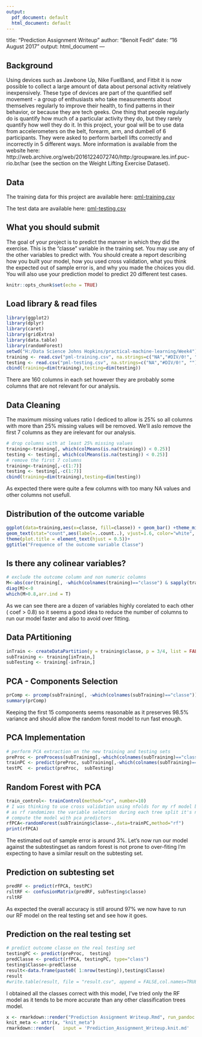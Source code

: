 ---
output:
  pdf_document: default
  html_document: default
---
title: "Prediction Assignment Writeup"
author: "Benoit Fedit"
date: "16 August 2017"
output: html_document
---

## Background

Using devices such as Jawbone Up, Nike FuelBand, and Fitbit it is now possible to collect a large amount of data about personal activity relatively inexpensively. These type of devices are part of the quantified self movement - a group of enthusiasts who take measurements about themselves regularly to improve their health, to find patterns in their behavior, or because they are tech geeks. One thing that people regularly do is quantify how much of a particular activity they do, but they rarely quantify how well they do it. In this project, your goal will be to use data from accelerometers on the belt, forearm, arm, and dumbell of 6 participants. They were asked to perform barbell lifts correctly and incorrectly in 5 different ways. More information is available from the website here: http://web.archive.org/web/20161224072740/http:/groupware.les.inf.puc-rio.br/har (see the section on the Weight Lifting Exercise Dataset).

## Data

The training data for this project are available here:
[pml-training.csv](https://d396qusza40orc.cloudfront.net/predmachlearn/pml-training.csv)


The test data are available here:
[pml-testing.csv](https://d396qusza40orc.cloudfront.net/predmachlearn/pml-testing.csv)


## What you should submit

The goal of your project is to predict the manner in which they did the exercise. This is the "classe" variable in the training set. You may use any of the other variables to predict with. You should create a report describing how you built your model, how you used cross validation, what you think the expected out of sample error is, and why you made the choices you did. You will also use your prediction model to predict 20 different test cases.
```{r , include=TRUE}
knitr::opts_chunk$set(echo = TRUE)
```

## Load library & read files


```{r , include=TRUE}
library(ggplot2)
library(dplyr)
library(caret)
library(gridExtra)
library(data.table)
library(randomForest)
setwd("H:/Data Science Johns Hopkins/practical-machine-learning/Week4")
training <- read.csv("pml-training.csv", na.strings=c("NA","#DIV/0!", ""))
testing <- read.csv("pml-testing.csv", na.strings=c("NA","#DIV/0!", ""))
cbind(training=dim(training),testing=dim(testing))
```

There are 160 columns in each set however they are probably some columns that are not relevant for our analysis.


## Data Cleaning

The maximum missing values ratio I dediced to allow is 25% so all columns with more than 25% missing values will be removed.
We'll aslo remove the first 7 columns as they are irelevant for our analysis.

```{r , include=TRUE}
# drop columns with at least 25% missing values
training<-training[, which(colMeans(is.na(training)) < 0.25)]
testing <- testing[, which(colMeans(is.na(testing)) < 0.25)]
# remove the first 7 columns
training<-training[,-c(1:7)]
testing <- testing[,-c(1:7)]
cbind(training=dim(training),testing=dim(testing))
```
As expected there were quite a few columns with too many NA values and other columns not usefull.

## Distribution of the outcome variable
```{r , include=TRUE}

ggplot(data=training,aes(x=classe, fill=classe)) + geom_bar() +theme_minimal()+
geom_text(stat="count",aes(label=..count..), vjust=1.6, color="white", size=3.5)+
theme(plot.title = element_text(hjust = 0.5))+
ggtitle("Frequence of the outcome variable Classe")
```

## Is there any colinear variables?
```{r , include=TRUE}
# exclude the outcome column and non numeric columns
M<-abs(cor(training[, -which(colnames(training)=="classe") & sapply(training, class) == "numeric" ]))
diag(M)<-0
which(M>0.8,arr.ind = T)
```
As we can see there are a dozen of variables highly corelated to each other ( coef > 0.8) so it seems a good idea to reduce the number of columns to run our model faster and also to avoid over fitting.

## Data PArtitioning
```{r , include=TRUE}
inTrain <- createDataPartition(y = training$classe, p = 3/4, list = FALSE)
subTraining <- training[inTrain,]
subTesting <- training[-inTrain,]
```

## PCA - Components Selection
```{r , include=TRUE}
prComp <- prcomp(subTraining[, -which(colnames(subTraining)=="classe")])
summary(prComp)

```

Keeping the first 15 components seems reasonable as it preserves 98.5% variance and should allow the random forest
model to run fast enough.

## PCA Implementation
```{r , include=TRUE}
# perform PCA extraction on the new training and testing sets
preProc <- preProcess(subTraining[,-which(colnames(subTraining)=="classe")], method="pca", pcaComp=15)
trainPC <- predict(preProc, subTraining[,-which(colnames(subTraining)=="classe")])
testPC  <- predict(preProc,  subTesting)
``` 


## Random Forest with PCA
```{r , include=TRUE}
train_control<- trainControl(method="cv", number=10)
# I was thinking to use cross validation using nfolds for my rf model but 
# as rf randomizes the variable selection during each tree split it's not prone to # overfit unlike other models
# compute the model with pca predictors
rfPCA<-randomForest(subTraining$classe~.,data=trainPC,method="rf")
print(rfPCA)
```


The estimated out of sample error is around 3%.
Let's now run our model against the subtestingset as random forest is not prone
to over-fiting I'm expecting to have a similar result on the subtesting set.

## Prediction on subtesting set
```{r , include=TRUE}
predRF <- predict(rfPCA, testPC)
rsltRF <- confusionMatrix(predRF, subTesting$classe)
rsltRF
```

As expected the overall accuracy is still around 97% we now have to run our RF model
on the real testing set and see how it goes.

## Prediction on the real testing set
```{r , include=TRUE}
# predict outcome classe on the real testing set
testingPC <- predict(preProc,  testing)
predClasse <- predict(rfPCA, testingPC, type="class")
testing$Classe<-predClasse
result<-data.frame(paste0( 1:nrow(testing)),testing$Classe)
result
#write.table(result, file = "result.csv", append = FALSE,col.names=TRUE)
```

I obtained all the classes correct with this model, I've tried only the RF model as it tends to be more accurate than any other classification trees model. 
```{r , include=TRUE}
x <- rmarkdown::render("Prediction Assignment Writeup.Rmd", run_pandoc = FALSE, clean = FALSE)
knit_meta <- attr(x, "knit_meta") 
rmarkdown::render(   input = 'Prediction_Assignment_Writeup.knit.md'    , knit_meta = knit_meta )
```